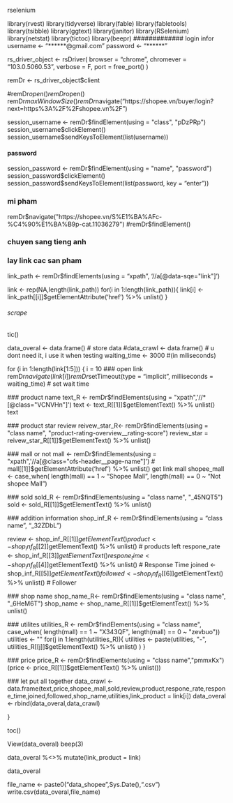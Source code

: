 
############## rselenium
library(rvest)
library(tidyverse)
library(fable)
library(fabletools)
library(tsibble)
library(ggtext)
library(janitor)
library(RSelenium)
library(netstat)
library(tictoc)
library(beepr)
############# login infor 
username <- "******@gmail.com"
password <- "******"


rs_driver_object <- rsDriver(
  browser = "chrome",
  chromever = "103.0.5060.53",
  verbose = F,
  port = free_port()
)

remDr <- rs_driver_object$client

#remDr$open()
remDr$open()
remDr$maxWindowSize()
remDr$navigate("https://shopee.vn/buyer/login?next=https%3A%2F%2Fshopee.vn%2F")


session_username <- remDr$findElement(using = "class", "pDzPRp")
session_username$clickElement()
session_username$sendKeysToElement(list(username))

#### password
session_password <- remDr$findElement(using = "name", "password")
session_password$clickElement()
session_password$sendKeysToElement(list(password,
                                        key = "enter"))


### mi pham
remDr$navigate("https://shopee.vn/S%E1%BA%AFc-%C4%90%E1%BA%B9p-cat.11036279")
#remDr$findElement()

### chuyen sang tieng anh 


### lay link cac san pham


link_path <- remDr$findElements(using = "xpath", '//a[@data-sqe="link"]')

link <- rep(NA,length(link_path))
for(i in 1:length(link_path)){
  link[i] <- link_path[[i]]$getElementAttribute('href') %>% unlist()
}


###### scrape

tic()

data_overal <- data.frame() # store data
#data_crawl <- data.frame() # u dont need it, i use it when testing 
waiting_time <- 3000 #(in miliseconds)

for (i in 1:length(link[1:5])) {
  i = 10
  ### open link
  remDr$navigate(link[i])
  remDr$setTimeout(type = "implicit", milliseconds = waiting_time) # set wait time 
  
  ### product name
  text_R <- remDr$findElements(using = "xpath",'//*[@class="VCNVHn"]')
  text <- text_R[[1]]$getElementText() %>% unlist()
  text
  
  ### product star review
  reivew_star_R<- remDr$findElements(using = "class name", "product-rating-overview__rating-score")
  review_star = reivew_star_R[[1]]$getElementText() %>% unlist()
  
  ### mall or not
  mall <- remDr$findElements(using = "xpath",'//a[@class="ofs-header__page-name"]') 
  # mall[[1]]$getElementAttribute('href') %>% unlist() get link mall
  shopee_mall <- case_when( length(mall) == 1 ~ "Shopee Mall",
                     length(mall) == 0 ~ "Not shopee Mall")
  
  ### sold
  sold_R <- remDr$findElements(using = "class name", "_45NQT5")
  sold <- sold_R[[1]]$getElementText() %>% unlist()
  
  ### addition information 
  shop_inf_R <- remDr$findElements(using = "class name", "_32ZDbL")
  
  review <- shop_inf_R[[1]]$getElementText() %>% unlist() # review
  product <- shop_inf_R[[2]]$getElementText() %>% unlist() # products left
  respone_rate <- shop_inf_R[[3]]$getElementText() %>% unlist() # Response Rate
  respone_time <- shop_inf_R[[4]]$getElementText() %>% unlist() # Response Time
  joined <- shop_inf_R[[5]]$getElementText() %>% unlist() # Joined
  followed <- shop_inf_R[[6]]$getElementText() %>% unlist() # Follower
  
  ### shop name
  shop_name_R<- remDr$findElements(using = "class name", "_6HeM6T")
  shop_name <- shop_name_R[[1]]$getElementText() %>% unlist()
  
  ### utilites
  utilities_R <- remDr$findElements(using = "class name", case_when( length(mall) == 1 ~ "X343QF",
                                                                     length(mall) == 0 ~ "zevbuo"))
  utilities <- ""
  for(j in 1:length(utilities_R)){
    utilities <- paste(utilities,
                       "-",
                       utilities_R[[j]]$getElementText() %>% unlist()
                       )
  }
  
  ### price
  price_R <- remDr$findElements(using = "class name","pmmxKx") 
  (price <- price_R[[1]]$getElementText() %>% unlist())

  ### let put all together 
  data_crawl <- data.frame(text,price,shopee_mall,sold,review,product,respone_rate,respone_time,joined,followed,shop_name,utilities,link_product = link[i]) 
  data_overal <- rbind(data_overal,data_crawl)

}

toc()

View(data_overal)
beep(3)

data_overal %<>% 
  mutate(link_product = link)

data_overal 

file_name <- paste0("data_shopee ",Sys.Date(),".csv")
write.csv(data_overal,file_name)




